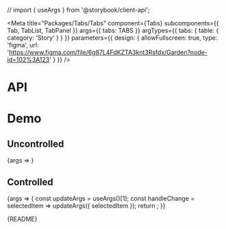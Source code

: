 // import { useArgs } from '@storybook/client-api';

<Meta
  title="Packages/Tabs/Tabs"
  component={Tabs}
  subcomponents={{ Tab, TabList, TabPanel }}
  args={{ tabs: TABS }}
  argTypes={{ tabs: { table: { category: 'Story' } } }}
  parameters={{
    design: {
      allowFullscreen: true,
      type: 'figma',
      url: 'https://www.figma.com/file/6g87L4FdKZTA3knt3Rsfdx/Garden?node-id=102%3A123'
    }
  }}
/>

# API

<ArgsTable />

# Demo

## Uncontrolled

<Canvas>
  <Story name="Uncontrolled" argTypes={{ selectedItem: { control: false } }}>
    {args => <TabsStory {...args} />}
  </Story>
</Canvas>

## Controlled

<Canvas>
  <Story name="Controlled">
    {args => {
      const updateArgs = useArgs()[1];
      const handleChange = selectedItem => updateArgs({ selectedItem });
      return <TabsStory {...args} onChange={handleChange} />;
    }}
  </Story>
</Canvas>

<Markdown>{README}</Markdown>
